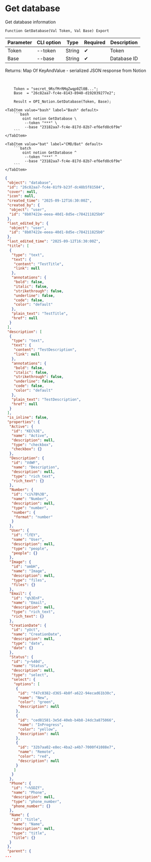 ﻿---
sidebar_position: 2
description: Get database and other functions to work with Notion in the Open Integration Package, a free open-source integration library for 1C:Enterprise 8, OneScript and CLI
keywords: [1C, 1С, 1С:Enterprise, 1С:Enterprise 8.3, API, Integration, Services, Exchange, OneScript, CLI, Notion]
---


# Get database
 Get database information



`Function GetDatabase(Val Token, Val Base) Export`

  | Parameter | CLI option | Type | Required | Description |
  |-|-|-|-|-|
  | Token | --token | String | &#x2714; | Token |
  | Base | --base | String | &#x2714; | Database ID |

  
  Returns:  Map Of KeyAndValue - serialized JSON response from Notion

<br/>




```bsl title="1C:Enterprise/OneScript code example"
    Token = "secret_9RsfMrRMqZwqp0Zl0B...";
    Base  = "26c82aa7-fc4e-8143-8940-d192039277e2";

    Result = OPI_Notion.GetDatabase(Token, Base);
```
 

 <Tabs>
  
    <TabItem value="bash" label="Bash" default>
        ```bash
            oint notion GetDatabase \
             --token "***" \
             --base "23182aa7-fc4e-817d-82b7-ef6efd8c6f9e"
        ```
    </TabItem>
  
    <TabItem value="bat" label="CMD/Bat" default>
        ```batch
            oint notion GetDatabase ^
             --token "***" ^
             --base "23182aa7-fc4e-817d-82b7-ef6efd8c6f9e"
        ```
    </TabItem>
</Tabs>


```json title="Result"
{
 "object": "database",
 "id": "26c82aa7-fc4e-81f9-b23f-dc48b5f81584",
 "cover": null,
 "icon": null,
 "created_time": "2025-09-12T16:30:00Z",
 "created_by": {
  "object": "user",
  "id": "8b07422e-eeea-40d1-8d5e-c784211825b0"
 },
 "last_edited_by": {
  "object": "user",
  "id": "8b07422e-eeea-40d1-8d5e-c784211825b0"
 },
 "last_edited_time": "2025-09-12T16:30:00Z",
 "title": [
  {
   "type": "text",
   "text": {
    "content": "TestTitle",
    "link": null
   },
   "annotations": {
    "bold": false,
    "italic": false,
    "strikethrough": false,
    "underline": false,
    "code": false,
    "color": "default"
   },
   "plain_text": "TestTitle",
   "href": null
  }
 ],
 "description": [
  {
   "type": "text",
   "text": {
    "content": "TestDescription",
    "link": null
   },
   "annotations": {
    "bold": false,
    "italic": false,
    "strikethrough": false,
    "underline": false,
    "code": false,
    "color": "default"
   },
   "plain_text": "TestDescription",
   "href": null
  }
 ],
 "is_inline": false,
 "properties": {
  "Active": {
   "id": "KEC%3E",
   "name": "Active",
   "description": null,
   "type": "checkbox",
   "checkbox": {}
  },
  "Description": {
   "id": "VdWF",
   "name": "Description",
   "description": null,
   "type": "rich_text",
   "rich_text": {}
  },
  "Number": {
   "id": "ci%7B%3B",
   "name": "Number",
   "description": null,
   "type": "number",
   "number": {
    "format": "number"
   }
  },
  "User": {
   "id": "lfEY",
   "name": "User",
   "description": null,
   "type": "people",
   "people": {}
  },
  "Image": {
   "id": "ombH",
   "name": "Image",
   "description": null,
   "type": "files",
   "files": {}
  },
  "Email": {
   "id": "q%3EnF",
   "name": "Email",
   "description": null,
   "type": "rich_text",
   "rich_text": {}
  },
  "CreationDate": {
   "id": "yUct",
   "name": "CreationDate",
   "description": null,
   "type": "date",
   "date": {}
  },
  "Status": {
   "id": "y~%40d",
   "name": "Status",
   "description": null,
   "type": "select",
   "select": {
    "options": [
     {
      "id": "f47c0382-d365-4b0f-a622-94ecad61b30c",
      "name": "New",
      "color": "green",
      "description": null
     },
     {
      "id": "ced81581-3e5d-40eb-b4b8-24dc3a875066",
      "name": "InProgress",
      "color": "yellow",
      "description": null
     },
     {
      "id": "32b7aa02-e8ec-4ba2-a4b7-7000f41088e7",
      "name": "Remote",
      "color": "red",
      "description": null
     }
    ]
   }
  },
  "Phone": {
   "id": "~%5DZf",
   "name": "Phone",
   "description": null,
   "type": "phone_number",
   "phone_number": {}
  },
  "Name": {
   "id": "title",
   "name": "Name",
   "description": null,
   "type": "title",
   "title": {}
  }
 },
 "parent": {
...
```
